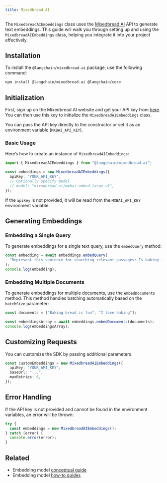 ```yaml
---
title: Mixedbread AI
---
```


The `MixedbreadAIEmbeddings` class uses the [Mixedbread AI](https://mixedbread.ai/) API to generate text embeddings. This guide will walk you through setting up and using the `MixedbreadAIEmbeddings` class, helping you integrate it into your project effectively.

## Installation

To install the `@langchain/mixedbread-ai` package, use the following command:


<IntegrationInstallTooltip/>

```bash npm2yarn
npm install @langchain/mixedbread-ai @langchain/core
```
## Initialization

First, sign up on the Mixedbread AI website and get your API key from [here](https://mixedbread.ai/). You can then use this key to initialize the `MixedbreadAIEmbeddings` class.

You can pass the API key directly to the constructor or set it as an environment variable (`MXBAI_API_KEY`).

### Basic Usage

Here’s how to create an instance of `MixedbreadAIEmbeddings`:

```typescript
import { MixedbreadAIEmbeddings } from "@langchain/mixedbread-ai";

const embeddings = new MixedbreadAIEmbeddings({
  apiKey: "YOUR_API_KEY",
  // Optionally specify model
  // model: "mixedbread-ai/mxbai-embed-large-v1",
});
```
If the `apiKey` is not provided, it will be read from the `MXBAI_API_KEY` environment variable.

## Generating Embeddings

### Embedding a Single Query

To generate embeddings for a single text query, use the `embedQuery` method:

```typescript
const embedding = await embeddings.embedQuery(
  "Represent this sentence for searching relevant passages: Is baking fun?"
);
console.log(embedding);
```
### Embedding Multiple Documents

To generate embeddings for multiple documents, use the `embedDocuments` method. This method handles batching automatically based on the `batchSize` parameter:

```typescript
const documents = ["Baking bread is fun", "I love baking"];

const embeddingsArray = await embeddings.embedDocuments(documents);
console.log(embeddingsArray);
```
## Customizing Requests

You can customize the SDK by passing additional parameters.

```typescript
const customEmbeddings = new MixedbreadAIEmbeddings({
  apiKey: "YOUR_API_KEY",
  baseUrl: "...",
  maxRetries: 6,
});
```
## Error Handling

If the API key is not provided and cannot be found in the environment variables, an error will be thrown:

```typescript
try {
  const embeddings = new MixedbreadAIEmbeddings();
} catch (error) {
  console.error(error);
}
```

## Related

- Embedding model [conceptual guide](/oss/concepts/embedding_models)
- Embedding model [how-to guides](/oss/how-to/#embedding-models)
